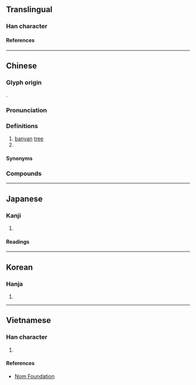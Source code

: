 {{character info}}
==Translingual==
{{stroke order|type=animate}}

===Han character===
{{Han char|rn=75|rad=木|as=10|sn=14|four=43968|canj=DJCR|ids=⿰木容}}

====References====
{{Han ref|kx=0543.060|dkj=15228|dj=0930.360|hdz=21270.060|uh=6995}}

----

==Chinese==
{{zh-forms}}

===Glyph origin===
{{Han etym}}
{{Han compound|木|容|ls=psc|c1=s|c2=p}}.

===Pronunciation===
{{zh-pron
|m=róng
|c=jung4
|h=pfs=
|md=sṳ̀ng/ṳ̀ng
|md_note=sṳ̀ng - colloquial; ṳ̀ng - literary
|mn=ml:iông/chhêng/twv:chêng
|mn_note=iông - literary; chhêng/chêng - vernacular
|mn-t=sêng5/iong5
|mn-t_note=sêng5 - vernacular; iong5 - literary
|w=3hhion
|mc=y
|oc=y
|cat=n
}}

===Definitions===
{{zh-hanzi}}

# [[banyan]] [[tree]]
# {{zh-abbrev|榕城|[[Fuzhou]]}}

====Synonyms====
{{zh-dial|榕樹}}

===Compounds===
{{zh-der|榕城|榕壇問業|榕樹|雀榕|榕仔|榕仔鬚|細葉榕|榕江}}

----

==Japanese==

===Kanji===
{{ja-kanji|grade=|rs=木10}}

# {{rfdef|ja|sort=木10}}

====Readings====
{{ja-readings
|on=よう
|kun=あこう
}}

----

==Korean==

===Hanja===
{{ko-hanja|용}}

# {{rfdef|ko|sort=木10}}

----

==Vietnamese==

===Han character===
{{vi-readings|rs=木10|reading=dung}}

# {{rfdef|vi|sort=木10}}

====References====
* [http://nomfoundation.org/common/nom_details.php?codepoint=6995 Nom Foundation]